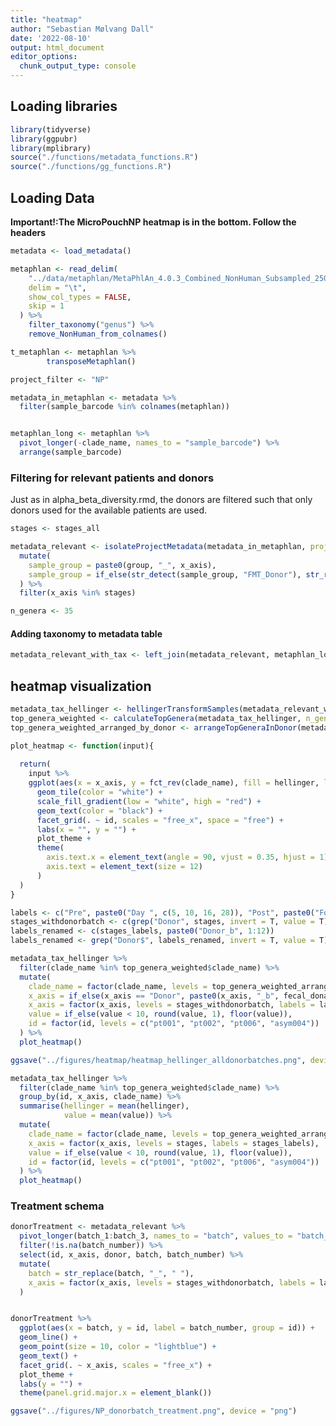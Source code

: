 ```yaml
---
title: "heatmap"
author: "Sebastian Mølvang Dall"
date: '2022-08-10'
output: html_document
editor_options: 
  chunk_output_type: console
---
```


## Loading libraries

```r
library(tidyverse)
library(ggpubr)
library(mplibrary)
source("./functions/metadata_functions.R")
source("./functions/gg_functions.R")
```

## Loading Data

**Important!:The MicroPouchNP heatmap is in the bottom. Follow the headers**

```r
metadata <- load_metadata()

metaphlan <- read_delim(
    "../data/metaphlan/MetaPhlAn_4.0.3_Combined_NonHuman_Subsampled_2500000_profile.txt", 
    delim = "\t", 
    show_col_types = FALSE, 
    skip = 1
  ) %>% 
    filter_taxonomy("genus") %>% 
    remove_NonHuman_from_colnames()

t_metaphlan <- metaphlan %>%
        transposeMetaphlan()

project_filter <- "NP"
```

```r
metadata_in_metaphlan <- metadata %>%
  filter(sample_barcode %in% colnames(metaphlan))


metaphlan_long <- metaphlan %>%
  pivot_longer(-clade_name, names_to = "sample_barcode") %>%
  arrange(sample_barcode)
```

### Filtering for relevant patients and donors

Just as in alpha_beta_diversity.rmd, the donors are filtered such that only donors used for the available patients are used.

```r
stages <- stages_all

metadata_relevant <- isolateProjectMetadata(metadata_in_metaphlan, project_filter = "NP") %>%
  mutate(
    sample_group = paste0(group, "_", x_axis),
    sample_group = if_else(str_detect(sample_group, "FMT_Donor"), str_remove(sample_group, "FMT_"), sample_group)
  ) %>%
  filter(x_axis %in% stages)

n_genera <- 35
```

#### Adding taxonomy to metadata table

```r
metadata_relevant_with_tax <- left_join(metadata_relevant, metaphlan_long)
```

## heatmap visualization 
```r
metadata_tax_hellinger <- hellingerTransformSamples(metadata_relevant_with_tax)
top_genera_weighted <- calculateTopGenera(metadata_tax_hellinger, n_genera = n_genera)
top_genera_weighted_arranged_by_donor <- arrangeTopGeneraInDonor(metadata_tax_hellinger, top_genera_weighted)
```


```r
plot_heatmap <- function(input){
  
  return(
    input %>% 
    ggplot(aes(x = x_axis, y = fct_rev(clade_name), fill = hellinger, label = value)) +
      geom_tile(color = "white") +
      scale_fill_gradient(low = "white", high = "red") +
      geom_text(color = "black") +
      facet_grid(. ~ id, scales = "free_x", space = "free") +
      labs(x = "", y = "") +
      plot_theme +
      theme(
        axis.text.x = element_text(angle = 90, vjust = 0.35, hjust = 1),
        axis.text = element_text(size = 12)
      )
  )
}
```



```r
labels <- c("Pre", paste0("Day ", c(5, 10, 16, 28)), "Post", paste0("Follow-up ", c(1, 3, 6, 12), "M"), paste0("Donor_b", 1:12))
stages_withdonorbatch <- c(grep("Donor", stages, invert = T, value = T), paste0("Donor_b", 1:12))
labels_renamed <- c(stages_labels, paste0("Donor_b", 1:12)) 
labels_renamed <- grep("Donor$", labels_renamed, invert = T, value = T)

metadata_tax_hellinger %>%
  filter(clade_name %in% top_genera_weighted$clade_name) %>%
  mutate(
    clade_name = factor(clade_name, levels = top_genera_weighted_arranged_by_donor$clade_name),
    x_axis = if_else(x_axis == "Donor", paste0(x_axis, "_b", fecal_donation_number), x_axis),
    x_axis = factor(x_axis, levels = stages_withdonorbatch, labels = labels_renamed),
    value = if_else(value < 10, round(value, 1), floor(value)),
    id = factor(id, levels = c("pt001", "pt002", "pt006", "asym004"))
  ) %>%
  plot_heatmap()

ggsave("../figures/heatmap/heatmap_hellinger_alldonorbatches.png", device = "png", width = 20, height = 10)
```


```r
metadata_tax_hellinger %>%
  filter(clade_name %in% top_genera_weighted$clade_name) %>%
  group_by(id, x_axis, clade_name) %>%
  summarise(hellinger = mean(hellinger),
            value = mean(value)) %>%
  mutate(
    clade_name = factor(clade_name, levels = top_genera_weighted_arranged_by_donor$clade_name),
    x_axis = factor(x_axis, levels = stages, labels = stages_labels),
    value = if_else(value < 10, round(value, 1), floor(value)),
    id = factor(id, levels = c("pt001", "pt002", "pt006", "asym004"))
  ) %>%
  plot_heatmap()
```


### Treatment schema

```r
donorTreatment <- metadata_relevant %>%
  pivot_longer(batch_1:batch_3, names_to = "batch", values_to = "batch_number") %>%
  filter(!is.na(batch_number)) %>%
  select(id, x_axis, donor, batch, batch_number) %>%
  mutate(
    batch = str_replace(batch, "_", " "),
    x_axis = factor(x_axis, levels = stages_withdonorbatch, labels = labels)
  )


donorTreatment %>%
  ggplot(aes(x = batch, y = id, label = batch_number, group = id)) +
  geom_line() +
  geom_point(size = 10, color = "lightblue") +
  geom_text() +
  facet_grid(. ~ x_axis, scales = "free_x") +
  plot_theme +
  labs(y = "") +
  theme(panel.grid.major.x = element_blank())

ggsave("../figures/NP_donorbatch_treatment.png", device = "png")
```




